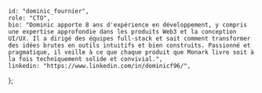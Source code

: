     id: "dominic_fournier",
    role: "CTO",
    bio: "Dominic apporte 8 ans d'expérience en développement, y compris une expertise approfondie dans les produits Web3 et la conception UI/UX. Il a dirigé des équipes full-stack et sait comment transformer des idées brutes en outils intuitifs et bien construits. Passionné et pragmatique, il veille à ce que chaque produit que Monark livre soit à la fois techniquement solide et convivial.",
    linkedin: "https://www.linkedin.com/in/dominicf96/",
};